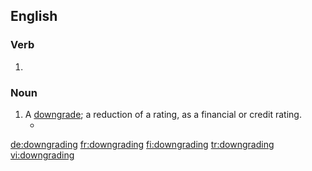==English==

===Verb===
{{head|en|present participle}}

# {{present participle of|downgrade|lang=en|nocat=1}}

===Noun===
{{en-noun}}

# A [[downgrade]]; a reduction of a rating, as a financial or credit rating.
#* {{quote-news|year=2007|date=July 11|author=Vikas Bajaj|title=Rate Agencies Move Toward Downgrading Some Mortgage Bonds|work=New York Times|url=http://www.nytimes.com/2007/07/11/business/11lend.html
|passage=Financial markets fell sharply on the news of possible '''downgradings'''.}}

[[de:downgrading]]
[[fr:downgrading]]
[[fi:downgrading]]
[[tr:downgrading]]
[[vi:downgrading]]